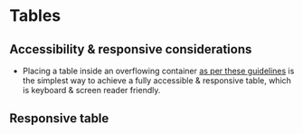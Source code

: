 
# Tables

## Accessibility & responsive considerations
- Placing a table inside an overflowing container [as per these guidelines](https://adrianroselli.com/2020/11/under-engineered-responsive-tables.html?ref=sidebar) is the simplest way to achieve a fully accessible & responsive table, which is keyboard & screen reader friendly.

<Preview>
    <Story id="components-tables--table" />
</Preview>

## Responsive table

<Preview>
    <Story id="components-tables--table-responsive" />
</Preview>
